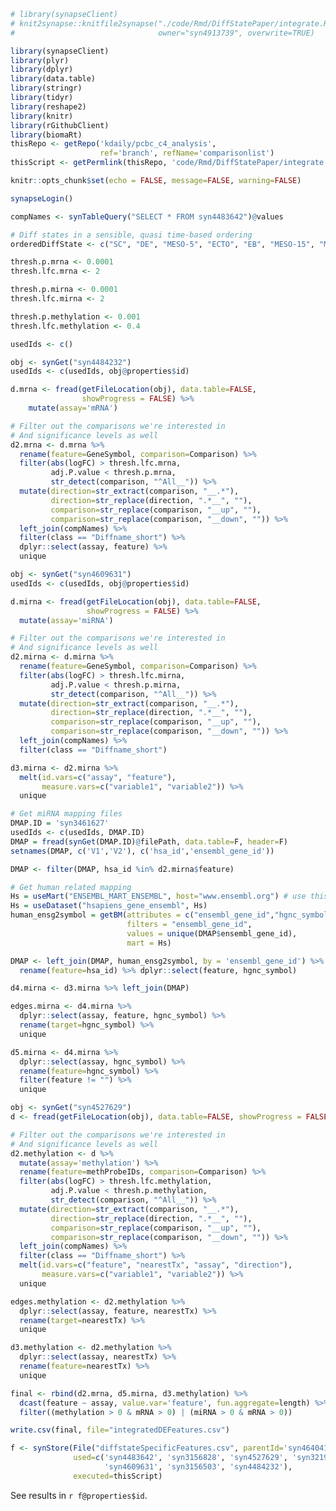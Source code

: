 ```r
# library(synapseClient)
# knit2synapse::knitfile2synapse("./code/Rmd/DiffStatePaper/integrate.Rmd", 
#                                owner="syn4913739", overwrite=TRUE)
```

```r
library(synapseClient)
library(plyr)
library(dplyr)
library(data.table)
library(stringr)
library(tidyr)
library(reshape2)
library(knitr)
library(rGithubClient)
library(biomaRt)
thisRepo <- getRepo('kdaily/pcbc_c4_analysis', 
                    ref='branch', refName='comparisonlist')
thisScript <- getPermlink(thisRepo, 'code/Rmd/DiffStatePaper/integrate.Rmd')

knitr::opts_chunk$set(echo = FALSE, message=FALSE, warning=FALSE)

synapseLogin()

compNames <- synTableQuery("SELECT * FROM syn4483642")@values

# Diff states in a sensible, quasi time-based ordering
orderedDiffState <- c("SC", "DE", "MESO-5", "ECTO", "EB", "MESO-15", "MESO-30")

thresh.p.mrna <- 0.0001
thresh.lfc.mrna <- 2

thresh.p.mirna <- 0.0001
thresh.lfc.mirna <- 2

thresh.p.methylation <- 0.001
thresh.lfc.methylation <- 0.4

```

```r
usedIds <- c()

obj <- synGet("syn4484232")
usedIds <- c(usedIds, obj@properties$id)

d.mrna <- fread(getFileLocation(obj), data.table=FALSE, 
                showProgress = FALSE) %>% 
    mutate(assay='mRNA')

# Filter out the comparisons we're interested in
# And significance levels as well
d2.mrna <- d.mrna %>%
  rename(feature=GeneSymbol, comparison=Comparison) %>%
  filter(abs(logFC) > thresh.lfc.mrna,
         adj.P.value < thresh.p.mrna,
         str_detect(comparison, "^All__")) %>%
  mutate(direction=str_extract(comparison, "__.*"),
         direction=str_replace(direction, ".*__", ""),
         comparison=str_replace(comparison, "__up", ""),
         comparison=str_replace(comparison, "__down", "")) %>%
  left_join(compNames) %>%
  filter(class == "Diffname_short") %>%
  dplyr::select(assay, feature) %>%
  unique

```

```r

obj <- synGet("syn4609631")
usedIds <- c(usedIds, obj@properties$id)

d.mirna <- fread(getFileLocation(obj), data.table=FALSE, 
                 showProgress = FALSE) %>%
  mutate(assay='miRNA')

# Filter out the comparisons we're interested in
# And significance levels as well
d2.mirna <- d.mirna %>%
  rename(feature=GeneSymbol, comparison=Comparison) %>%
  filter(abs(logFC) > thresh.lfc.mirna,
         adj.P.value < thresh.p.mirna,
         str_detect(comparison, "^All__")) %>%
  mutate(direction=str_extract(comparison, "__.*"),
         direction=str_replace(direction, ".*__", ""),
         comparison=str_replace(comparison, "__up", ""),
         comparison=str_replace(comparison, "__down", "")) %>%
  left_join(compNames) %>%
  filter(class == "Diffname_short")

d3.mirna <- d2.mirna %>%
  melt(id.vars=c("assay", "feature"), 
       measure.vars=c("variable1", "variable2")) %>%
  unique

# Get miRNA mapping files
DMAP.ID = 'syn3461627'
usedIds <- c(usedIds, DMAP.ID)
DMAP = fread(synGet(DMAP.ID)@filePath, data.table=F, header=F)
setnames(DMAP, c('V1','V2'), c('hsa_id','ensembl_gene_id'))

DMAP <- filter(DMAP, hsa_id %in% d2.mirna$feature)

# Get human related mapping
Hs = useMart("ENSEMBL_MART_ENSEMBL", host="www.ensembl.org") # use this one when biomart.org is down
Hs = useDataset("hsapiens_gene_ensembl", Hs)
human_ensg2symbol = getBM(attributes = c("ensembl_gene_id","hgnc_symbol"),
                          filters = "ensembl_gene_id",                         
                          values = unique(DMAP$ensembl_gene_id),
                          mart = Hs)

DMAP <- left_join(DMAP, human_ensg2symbol, by = 'ensembl_gene_id') %>%
  rename(feature=hsa_id) %>% dplyr::select(feature, hgnc_symbol)

d4.mirna <- d3.mirna %>% left_join(DMAP) 

edges.mirna <- d4.mirna %>% 
  dplyr::select(assay, feature, hgnc_symbol) %>%
  rename(target=hgnc_symbol) %>%
  unique

d5.mirna <- d4.mirna %>%
  dplyr::select(assay, hgnc_symbol) %>%
  rename(feature=hgnc_symbol) %>%
  filter(feature != "") %>%
  unique

```

```r
obj <- synGet("syn4527629")
d <- fread(getFileLocation(obj), data.table=FALSE, showProgress = FALSE)

# Filter out the comparisons we're interested in
# And significance levels as well
d2.methylation <- d %>% 
  mutate(assay='methylation') %>% 
  rename(feature=methProbeIDs, comparison=Comparison) %>%
  filter(abs(logFC) > thresh.lfc.methylation,
         adj.P.value < thresh.p.methylation,
         str_detect(comparison, "^All__")) %>%
  mutate(direction=str_extract(comparison, "__.*"),
         direction=str_replace(direction, ".*__", ""),
         comparison=str_replace(comparison, "__up", ""),
         comparison=str_replace(comparison, "__down", "")) %>%
  left_join(compNames) %>%
  filter(class == "Diffname_short") %>%
  melt(id.vars=c("feature", "nearestTx", "assay", "direction"),
       measure.vars=c("variable1", "variable2")) %>%
  unique

edges.methylation <- d2.methylation %>% 
  dplyr::select(assay, feature, nearestTx) %>%
  rename(target=nearestTx) %>% 
  unique

d3.methylation <- d2.methylation %>%
  dplyr::select(assay, nearestTx) %>%
  rename(feature=nearestTx) %>%
  unique
```

```r
final <- rbind(d2.mrna, d5.mirna, d3.methylation) %>%
  dcast(feature ~ assay, value.var='feature', fun.aggregate=length) %>%
  filter((methylation > 0 & mRNA > 0) | (miRNA > 0 & mRNA > 0))

```

```r
write.csv(final, file="integratedDEFeatures.csv")
```

```r
f <- synStore(File("diffstateSpecificFeatures.csv", parentId='syn4640410'),
              used=c('syn4483642', 'syn3156828', 'syn4527629', 'syn3219876',
                     'syn4609631', 'syn3156503', 'syn4484232'),
              executed=thisScript)
```
See results in `r f@properties$id`.
